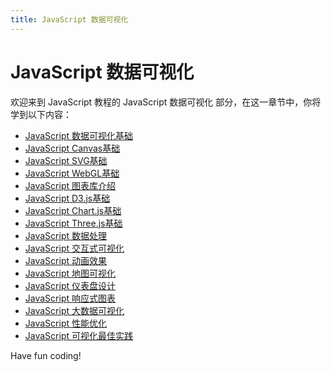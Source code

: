 ```yaml
---
title: JavaScript 数据可视化
---
```


# JavaScript 数据可视化

欢迎来到 JavaScript 教程的 JavaScript 数据可视化 部分，在这一章节中，你将学到以下内容：

- [JavaScript 数据可视化基础](./0-javascript-data-visualization-basics.mdx)
- [JavaScript Canvas基础](./1-javascript-canvas-basics.mdx)
- [JavaScript SVG基础](./2-javascript-svg-basics.mdx)
- [JavaScript WebGL基础](./3-javascript-webgl-basics.mdx)
- [JavaScript 图表库介绍](./4-introduction-to-javascript-chart-library.mdx)
- [JavaScript D3.js基础](./5-javascript---d3js-basics.mdx)
- [JavaScript Chart.js基础](./6-javascript-chartjs-basics.mdx)
- [JavaScript Three.js基础](./7-javascript-threejs-basics.mdx)
- [JavaScript 数据处理](./8-javascript-data-processing.mdx)
- [JavaScript 交互式可视化](./9-javascript-interactive-visualization.mdx)
- [JavaScript 动画效果](./10-javascript-animation-effects.mdx)
- [JavaScript 地图可视化](./11-javascript-map-visualization.mdx)
- [JavaScript 仪表盘设计](./12-javascript-dashboard-design.mdx)
- [JavaScript 响应式图表](./13-javascript-responsive-charts.mdx)
- [JavaScript 大数据可视化](./14-javascript-big-data-visualization.mdx)
- [JavaScript 性能优化](./15-javascript-performance-optimization.mdx)
- [JavaScript 可视化最佳实践](./16-javascript-visualization-best-practices.mdx)

Have fun coding!